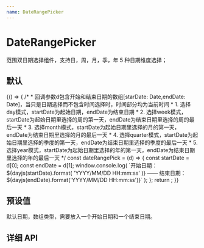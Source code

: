 ```yaml
---
name: DateRangePicker
---
```



# DateRangePicker

范围双日期选择组件，支持日，周，月，季，年 5 种日期维度选择；

## 默认

<Playground>
  {() => {
    /*
     * 回调参数d包含开始和结束日期的数组[starDate: Date,endDate: Date]，当只是日期选择而不包含时间选择时，时间部分均为当前时间
     * 1. 选择day模式，startDate为起始日期，endDate为结束日期
     * 2. 选择week模式，startDate为起始日期里选择的周的第一天，endDate为结束日期里选择的周的最后一天
     * 3. 选择month模式，startDate为起始日期里选择的月的第一天，endDate为结束日期里选择的月的最后一天
     * 4. 选择quarter模式，startDate为起始日期里选择的季度的第一天，endDate为结束日期里选择的季度的最后一天
     * 5. 选择year模式，startDate为起始日期里选择的年的第一天，endDate为结束日期里选择的年的最后一天
     */
    const dateRangePick = (d) => {
      const startDate = d[0];
      const endDate = d[1];
      window.console.log(
        `开始日期：${dayjs(startDate).format(
          'YYYY/MM/DD HH:mm:ss'
        )} —— 结束日期：${dayjs(endDate).format('YYYY/MM/DD HH:mm:ss')}`
      );
    };
    return <DateRangePicker onPick={dateRangePick} />;
  }}
</Playground>

## 预设值

默认日期，数组类型，需要放入一个开始日期和一个结束日期。

<Playground>
  <DateRangePicker defaultDate={['2022-2-22', '2022-4-22']} />
</Playground>

## 详细 API

<Props of={DateRangePicker} />
